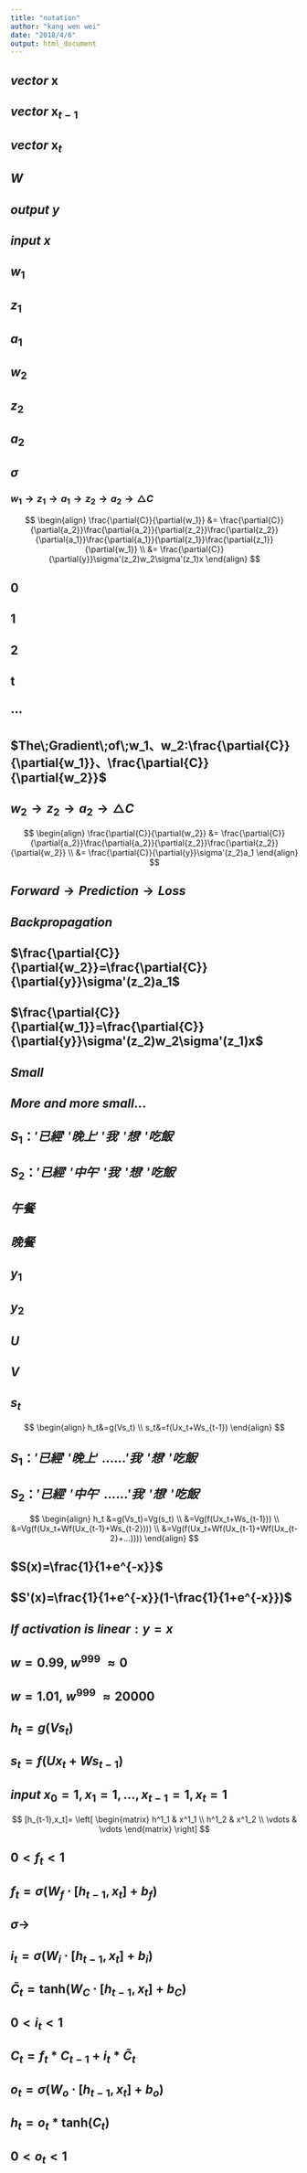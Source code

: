```yaml
---
title: "notation"
author: "kang wen wei"
date: "2018/4/6"
output: html_document
---
```


## $vector\;\mathbf{x}$


## $vector\;\mathbf{x}_{t-1}$

## $vector\;\mathbf{x}_t$

## $W$

## $output\;y$

## $input\;x$

## $w_1$

## $z_1$

## $a_1$

## $w_2$

## $z_2$

## $a_2$

## $\sigma$

### $w_1\rightarrow z_1\rightarrow a_1\rightarrow z_2\rightarrow a_2\rightarrow \bigtriangleup{C}$

$$
\begin{align}
\frac{\partial{C}}{\partial{w_1}}
&=
\frac{\partial{C}}{\partial{a_2}}\frac{\partial{a_2}}{\partial{z_2}}\frac{\partial{z_2}}{\partial{a_1}}\frac{\partial{a_1}}{\partial{z_1}}\frac{\partial{z_1}}{\partial{w_1}} \\
&=
\frac{\partial{C}}{\partial{y}}\sigma'(z_2)w_2\sigma'(z_1)x
\end{align}
$$

## $\mathbf{0}$

## $\mathbf{1}$

## $\mathbf{2}$

## $\mathbf{t}$

## $\cdots$

## $The\;Gradient\;of\;w_1、w_2:\frac{\partial{C}}{\partial{w_1}}、\frac{\partial{C}}{\partial{w_2}}$

## $w_2\rightarrow z_2\rightarrow a_2\rightarrow \bigtriangleup{C}$

$$
\begin{align}
\frac{\partial{C}}{\partial{w_2}}
&=
\frac{\partial{C}}{\partial{a_2}}\frac{\partial{a_2}}{\partial{z_2}}\frac{\partial{z_2}}{\partial{w_2}} \\
&=
\frac{\partial{C}}{\partial{y}}\sigma'(z_2)a_1
\end{align}
$$

## $Forward\rightarrow Prediction \rightarrow Loss$

## $Backpropagation$

## $\frac{\partial{C}}{\partial{w_2}}=\frac{\partial{C}}{\partial{y}}\sigma'(z_2)a_1$

## $\frac{\partial{C}}{\partial{w_1}}=\frac{\partial{C}}{\partial{y}}\sigma'(z_2)w_2\sigma'(z_1)x$

## $Small$

## $More\;and\;more\;small...$

## $S_1：'已經'\;'晚上'\;'我'\;'想'\;'吃飯'$

## $S_2：'已經'\;'中午'\;'我'\;'想'\;'吃飯'$

## $午餐$

## $晚餐$

## $y_1$

## $y_2$

## $U$

## $V$

## $s_t$

$$
\begin{align}
h_t&=g(Vs_t) \\
s_t&=f(Ux_t+Ws_{t-1})
\end{align}
$$

## $S_1：'已經'\;'晚上'\;......'我'\;'想'\;'吃飯'$

## $S_2：'已經'\;'中午'\;......'我'\;'想'\;'吃飯'$

$$
\begin{align}
h_t
&=g(Vs_t)=Vg(s_t) \\
&=Vg(f(Ux_t+Ws_{t-1})) \\
&=Vg(f(Ux_t+Wf(Ux_{t-1}+Ws_{t-2}))) \\
&=Vg(f(Ux_t+Wf(Ux_{t-1}+Wf(Ux_{t-2}+...))))
\end{align}
$$

## $S(x)=\frac{1}{1+e^{-x}}$

## $S'(x)=\frac{1}{1+e^{-x}}(1-\frac{1}{1+e^{-x}})$

## $If\;activation\;is\;linear:y=x$

## $w=0.99,\;w^{999}\;\approx0$

## $w=1.01,\;w^{999}\;\approx20000$

## $h_t=g(Vs_t)$

## $s_t=f(Ux_t+Ws_{t-1})$

## $input\;x_0=1,x_1=1,...,x_{t-1}=1,x_t=1$

$$
[h_{t-1},x_t]=
\left[
\begin{matrix}
    h^1_1 & x^1_1 \\
    h^1_2 & x^1_2 \\
    \vdots & \vdots
\end{matrix}
\right]
$$

## $0<f_t<1$

## $f_t=\sigma(W_f\cdot[h_{t-1},x_t]+b_f)$

## $\sigma\rightarrow$

## $i_t=\sigma(W_i\cdot[h_{t-1},x_t]+b_i)$

## $\widetilde{C}_t=\mathrm{tanh}(W_C\cdot[h_{t-1},x_t]+b_C)$

## $0<i_t<1$

## $C_t=f_t\ast C_{t-1}+i_t\ast\widetilde{C}_t$

## $o_t=\sigma(W_o\cdot[h_{t-1},x_t]+b_o)$

## $h_t=o_t\ast\mathrm{tanh}(C_t)$

## $0<o_t<1$


